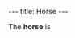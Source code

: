 ---
title: Horse
---

{{Infobox Character
 |image=Horse1.png
 |race=creature|label=horse
 |gender=male
 |size=large
 |age=adult
 |magical=no
 |lba1=yes
 |lba2=
 |alignment=neutral
 |occupation=
 |requires=
 |amount=
 |fam1=
 |fam2=
 |planet=
 |island=
 |building=
}}

The '''horse''' is
{{stub}}